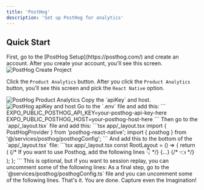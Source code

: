 ```yaml
---
title: 'PostHog'
description: 'Set up PostHog for analytics'
---
```




## Quick Start
<Steps>
  <Step>
  First, go to the [PostHog Setup](https://posthog.com/) and create an account.
  </Step>

  <Step>
    After you create your account, you'll see this screen.
    <Frame>
    <img src="/images/posthog/posthog1.png" alt="PostHog Create Project" className="rounded-2xl" />
    </Frame>

  Click the `Product Analytics` button.
  </Step>
  <Step>
  After you click the `Product Analytics` button, you'll see this screen and pick the `React Native` option.
  <Frame>
  <img src="/images/posthog/posthog2.png" alt="PostHog Product Analytics" className="rounded-2xl" />
  </Frame>
  </Step>
  <Step>
  Copy the `apiKey` and host.
  <Frame>
    <img src="/images/posthog/posthog3.png" alt="PostHog apiKey and host" className="rounded-2xl" />
  </Frame>
  </Step>
  <Step>
  Go to the `.env` file and add this:
  ```
  EXPO_PUBLIC_POSTHOG_API_KEY=your-posthog-api-key-here
  EXPO_PUBLIC_POSTHOG_HOST=your-posthog-host-here
  ```
  </Step>
  <Step>
  Then go to the `app/_layout.tsx` file and add this:
  ```tsx app/_layout.tsx
  import { PostHogProvider } from 'posthog-react-native';
  import { posthog } from '@/services/posthog/posthogConfig';
  ```
  </Step>

  <Step>
  And add this to the bottom of the `app/_layout.tsx` file:
  ```tsx app/_layout.tsx
const RootLayout = () => {
  return (
    <Provider store={store}>
      {/* If you want to use Posthog, add the following lines 👇 */}
      <PostHogProvider client={posthog}>
      <AuthProvider>
       {...}
      </AuthProvider>
      </PostHogProvider> {/* 👈 */}
    </Provider>
    );
  };
  ```
  </Step>
  <Step>
  <Info>
  This is optional, but if you want to session replay, you can uncomment some of the following lines:
  </Info>
  As a final step, go to the `@services/posthog/posthogConfig.ts` file and you can uncomment some of the following lines.
  </Step>
  <Step>
    That's it. You are done. Capture even the Imagination!
  </Step>
</Steps>
